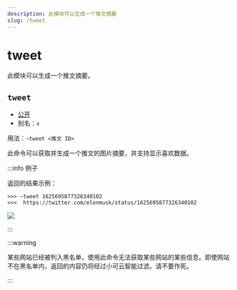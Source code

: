 ```yaml
---
description: 此模块可以生成一个推文摘要
slug: /tweet
---
```


# tweet

此模块可以生成一个推文摘要。

## `tweet`

- [公开](permissions)
- 别名：`x`

用法：`~tweet <推文 ID>`

此命令可以获取并生成一个推文的图片摘要，并支持显示喜欢数据。

:::info 例子

返回的结果示例：

```
>>> ~tweet 1625695877326340102
<<<  https://twitter.com/elonmusk/status/1625695877326340102
```

![](https://z1.ax1x.com/2023/11/18/piN0JFx.png)

:::

:::warning

某些网站已经被列入黑名单，使用此命令无法获取某些网站的某些信息。即使网站不在黑名单内，返回的内容仍将经过小可云智能过滤。请不要作死。

:::
